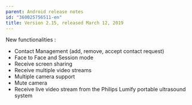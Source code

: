 ```yaml
---
parent: Android release notes
id: "360025756511-en"
title: Version 2.15, released March 12, 2019
---
```

New functionalities :

*   Contact Management (add, remove, accept contact request)
*   Face to Face and Session mode
*   Receive screen sharing
*   Receive multiple video streams
*   Multiple camera support
*   Mute camera
*   Receive live video stream from the Philips Lumify portable ultrasound system


